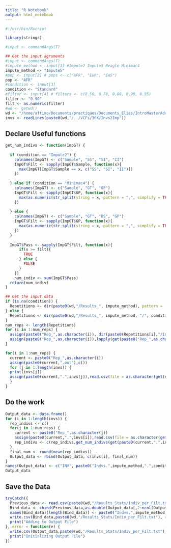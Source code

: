 ```yaml
---
title: "R Notebook"
output: html_notebook
---
```




```r
#!/usr/bin/Rscript

library(stringr)

#input <- commandArgs(T)

## Get the input agruments
#input <- commandArgs(T)
#impute_method <- input[1] #Impute2 Impute5 Beagle Minimac4
impute_method <- "Impute5"
#pop <- input[2] # pops <- c("AFR", "EUR", "EAS")
pop <- "AFR"
#condition <- input[3]
condition <- "Standard"
#filter <- input[4] # filters <- c(0.50, 0.70, 0.80, 0.90, 0.95)
filter <- "0.90"
filt <- as.numeric(filter)
#wd <- getwd()
wd <- "/home/aftimo/Documents/practiques/Documents_Elias/IntroMasterAdria/Execute"
invs <- readLines(paste0(wd,"/../VCFs/30X/Invs2Imp"))
```
## Declare Useful functions
```r
get_num_indivs <- function(ImpGT) {
  
  if (condition == "Impute2") {
    colnames(ImpGT) <- c("Sample", "SS", "SI", "II")
    ImpGT$Filt <- sapply(ImpGT$Sample, function(x){
      max(ImpGT[ImpGT$Sample == x, c("SS", "SI", "II")])
    })
    
  } else if (condition == "Minimac4") {
    colnames(ImpGT) <- c("Sample", "GT", "GP")
    ImpGT$Filt <- sapply(ImpGT$GP, function(x){
      max(as.numeric(str_split(string = x, pattern = ",", simplify = TRUE)))
    })
     
  } else {
    colnames(ImpGT) <- c("Sample", "GT", "DS", "GP")
    ImpGT$Filt <- sapply(ImpGT$GP, function(x){
      max(as.numeric(str_split(string = x, pattern = ",", simplify = TRUE)))
    })
  }
  
  ImpGT$Pass <- sapply(ImpGT$Filt, function(x){
      if(x >= filt){
        TRUE
      } else {
        FALSE
      }
    })
    num_indiv <- sum(ImpGT$Pass)
  return(num_indiv)
}
```



```r
## Get the input data
if (is.na(condition)) {
  Repetitions <- dir(paste0(wd,"/Results_", impute_method), pattern = '^Rep_[0-9]$', include.dirs = T, full.names = T)
} else { 
  Repetitions <- dir(paste0(wd,"/Results_", impute_method, "/", condition), pattern = '^Rep_[0-9]$', include.dirs = T, full.names = T)
}
num_reps <- length(Repetitions)
for (i in 1:num_reps) {
  assign(paste0("Rep_",as.character(i)), dir(paste0(Repetitions[i],"/Inversions"), include.dirs = T, full.names = T))
  assign(paste0("Rep_",as.character(i)),lapply(get(paste0("Rep_",as.character(i))), function(x) paste0(x,"/ImpGT_", pop)))
}

for(i in 1:num_reps) {
  current <- paste0("Rep_",as.character(i))
  assign(paste0(current,".out"),c())
  for (j in 1:length(invs)) {
  print(invs[j])
  assign(paste0(current,".",invs[j]),read.csv(file = as.character(get(current)[j]), sep = "\t",header = F))
  }
}
```


## Do the work
```r
Output_data <- data.frame()
for (i in 1:length(invs)) {
  rep_indivs <- c()
  for(j in 1:num_reps) {
    current <- paste0("Rep_",as.character(j))
    assign(paste0(current,".",invs[i]),read.csv(file = as.character(get(current)[i]), sep = "\t",header = F))
    rep_indivs <- c(rep_indivs,get_num_indivs(get(paste0(current,".",invs[i]))))
  }
  final_num <- round(mean(rep_indivs))
  Output_data <- rbind(Output_data, c(invs[i], final_num))
}
names(Output_data) <- c("INV", paste0("Indvs.",impute_method,".",condition,".",as.character(filter),".",pop))
Output_data
```

## Save the Data
```r
tryCatch({
  Previous_data <- read.csv(paste0(wd,"/Results_Stats/Indiv_per_Filt.txt"), sep=",", header = T)
  Bind_data <- cbind(Previous_data,as.double(Output_data[,2:ncol(Output_data)]))
  names(Bind_data)[length(Bind_data)] <- paste0("Indvs.",impute_method,".",condition,".",filter,".",pop)
  write.csv(Bind_data,paste0(wd,"/Results_Stats/Indiv_per_Filt.txt"), row.names = FALSE)
  print("Adding to Output File")
}, error = function(e) {
  write.csv(Output_data,paste0(wd,"/Results_Stats/Indiv_per_Filt.txt"), row.names = FALSE)
  print("Initializing Output File")
})
```



